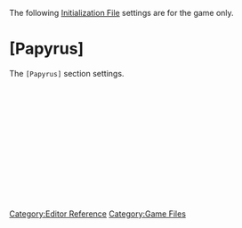 The following [[Initialization File]] settings are for the game only.

= [Papyrus] =
The <Code>[Papyrus]</Code> section settings.
<BR>
{{Game:INI:Papyrus:bEnableLogging}}<BR>
{{Game:INI:Papyrus:bEnableProfiling}}<BR>
{{Game:INI:Papyrus:bEnableTrace}}<BR>
{{Game:INI:Papyrus:bLoadDebugInformation}}<BR>
{{Game:INI:Papyrus:fExtraTaskletBudgetMD}}<BR>
{{Game:INI:Papyrus:fPostLoadUpdateTimeMS}}<BR>
{{Game:INI:Papyrus:fUpdateBudgetMS}}<BR>
{{Game:INI:Papyrus:iMaxAllocatedMemoryBytes}}<BR>
{{Game:INI:Papyrus:iMaxMemoryPageSize}}<BR>
{{Game:INI:Papyrus:iMaxStackDepth}}<BR>
{{Game:INI:Papyrus:iMinMemoryPageSize}}<BR>
{{Game:INI:Papyrus:sDefaultLogOverlay}}<BR>
{{Game:INI:Papyrus:sTraceStatusOfQuest}}<BR>


[[Category:Editor Reference]]
[[Category:Game Files]]